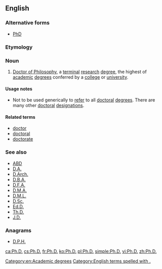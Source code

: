 ==English==
{{wikipedia}}

===Alternative forms===
* [[PhD]]

===Etymology===
{{abbreviation of|{{etyl|la|en}} {{m|la|philosophiae}} + {{m|la|doctor}}|lang=en}}

===Noun===
{{en-noun|?}}

# [[Doctor of Philosophy]], a [[terminal]] [[research]] [[degree]], the highest of [[academic]] [[degree]]s conferred by a [[college]] or [[university]].

====Usage notes====
* Not to be used generically to [[refer]] to all [[doctoral]] [[degree]]s. There are many other [[doctoral]] [[designation]]s.

====Related terms====
* [[doctor]]
* [[doctoral]]
* [[doctorate]]

===See also===
* [[ABD]]
* [[D.A.]]
* [[D.Arch.]]
* [[D.B.A.]]
* [[D.F.A.]]
* [[D.M.A.]]
* [[D.M.L.]]
* [[D.Sc.]]
* [[Ed.D.]]
* [[Th.D.]]
* [[J.D.]]

===Anagrams===
* [[D.P.H.#English|D.P.H.]]

[[Category:en:Academic degrees]]

[[Category:English terms spelled with .]]

[[ca:Ph.D.]]
[[cs:Ph.D.]]
[[fr:Ph.D.]]
[[ko:Ph.D.]]
[[pl:Ph.D.]]
[[simple:Ph.D.]]
[[vi:Ph.D.]]
[[zh:Ph.D.]]